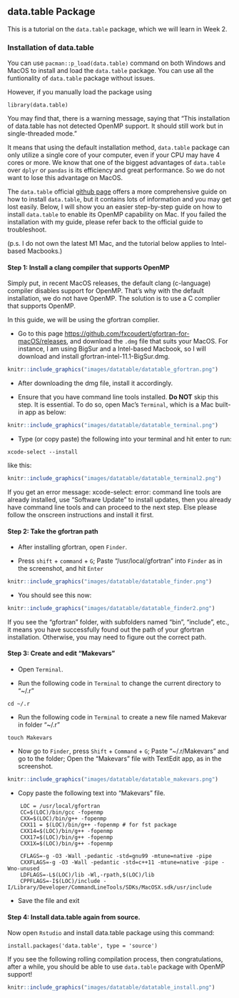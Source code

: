 ## data.table Package

This is a tutorial on the `data.table` package, which we will learn in Week 2.

### Installation of data.table

You can use `pacman::p_load(data.table)` command on both Windows and MacOS to install and load the `data.table` package. You can use all the funtionality of `data.table` package without issues.

However, if you manually load the package using

```
library(data.table)
```

You may find that, there is a warning message, saying that "This installation of data.table has not detected OpenMP support. It should still work but in single-threaded mode." 

It means that using the default installation method, `data.table` package can only utilize a single core of your computer, even if your CPU may have 4 cores or more. We know that one of the biggest advantages of `data.table` over `dplyr` or `pandas` is its efficiency and great performance. So we do not want to lose this advantage on MacOS.

The `data.table` official [github page](https://github.com/Rdatatable/data.table/wiki/Installation) offers a more comprehensive guide on how to install `data.table`, but it contains lots of information and you may get lost easily. Below, I will show you an easier step-by-step guide on how to install `data.table` to enable its OpenMP capability on Mac. If you failed the installation with my guide, please refer back to the official guide to troubleshoot.

(p.s. I do not own the latest M1 Mac, and the tutorial below applies to Intel-based Macbooks.)

#### Step 1: Install a clang compiler that supports OpenMP

Simply put, in recent MacOS releases, the default clang (c-language) compiler disables support for OpenMP. That's why with the default installation, we do not have OpenMP. The solution is to use a C complier that supports OpenMP.

In this guide, we will be using the gfortran complier. 

- Go to this page <https://github.com/fxcoudert/gfortran-for-macOS/releases>, and download the `.dmg` file that suits your MacOS. For instance, I am using BigSur and a Intel-based Macbook, so I will download and install gfortran-intel-11.1-BigSur.dmg.


```r
knitr::include_graphics("images/datatable/datatable_gfortran.png")
```

- After downloading the dmg file, install it accordingly.



- Ensure that you have command line tools installed. **Do NOT** skip this step. It is essential. To do so, open Mac's `Terminal`, which is a Mac built-in app as below:

```r
knitr::include_graphics("images/datatable/datatable_terminal.png")
```

- Type (or copy paste) the following into your terminal and hit enter to run:

```
xcode-select --install
```

like this:

```r
knitr::include_graphics("images/datatable/datatable_terminal2.png")
```

If you get an error message: xcode-select: error: command line tools are already installed, use "Software Update" to install updates, then you already have command line tools and can proceed to the next step. Else please follow the onscreen instructions and install it first.

#### Step 2: Take the gfortran path

-   After installing gfortran, open `Finder`.

-   Press `shift` + `command` + `G`; Paste "/usr/local/gfortran" into `Finder` as in the screenshot, and hit `Enter`

```r
knitr::include_graphics("images/datatable/datatable_finder.png")
```

-   You should see this now:

```r
knitr::include_graphics("images/datatable/datatable_finder2.png")
```

If you see the "gfortran" folder, with subfolders named "bin", "include", etc., it means you have successfully found out the path of your gfortran installation. Otherwise, you may need to figure out the correct path.

#### Step 3: Create and edit "Makevars"

-   Open `Terminal`.

-   Run the following code in `Terminal` to change the current directory to "~/.r"

```
cd ~/.r
```

-   Run the following code in `Terminal` to create a new file named Makevar in folder "~/.r"
```
touch Makevars
```

-   Now go to `Finder`, press `Shift` + `Command` + `G`; Paste "\~/.r/Makevars" and go to the folder; Open the "Makevars" file with TextEdit app, as in the screenshot.

```r

knitr::include_graphics("images/datatable/datatable_makevars.png")
```

-   Copy paste the following text into "Makevars" file.

```
    LOC = /usr/local/gfortran
    CC=$(LOC)/bin/gcc -fopenmp
    CXX=$(LOC)/bin/g++ -fopenmp
    CXX11 = $(LOC)/bin/g++ -fopenmp # for fst package
    CXX14=$(LOC)/bin/g++ -fopenmp
    CXX17=$(LOC)/bin/g++ -fopenmp
    CXX1X=$(LOC)/bin/g++ -fopenmp

    CFLAGS=-g -O3 -Wall -pedantic -std=gnu99 -mtune=native -pipe
    CXXFLAGS=-g -O3 -Wall -pedantic -std=c++11 -mtune=native -pipe -Wno-unused 
    LDFLAGS=-L$(LOC)/lib -Wl,-rpath,$(LOC)/lib 
    CPPFLAGS=-I$(LOC)/include -I/Library/Developer/CommandLineTools/SDKs/MacOSX.sdk/usr/include 
```

-   Save the file and exit

#### Step 4: Install data.table again from source.

Now open `Rstudio` and install data.table package using this command:

```
install.packages('data.table', type = 'source')
```

If you see the following rolling compilation process, then congratulations, after a while, you should be able to use `data.table` package with OpenMP support!

```r
knitr::include_graphics("images/datatable/datatable_install.png")
```

